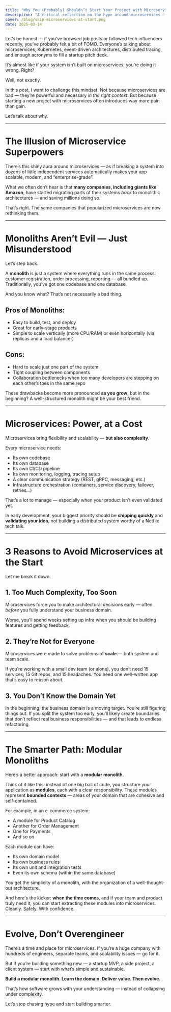 ```yaml
---
title: "Why You (Probably) Shouldn’t Start Your Project with Microservices"
description: "A critical reflection on the hype around microservices — and why starting simple with a modular monolith might be a wiser architectural choice."
cover: /blog/skip-microservices-at-start.png
date: 2025-03-14
---
```


Let’s be honest — if you’ve browsed job posts or followed tech influencers recently, you’ve probably felt a bit of FOMO. Everyone’s talking about microservices, Kubernetes, event-driven architectures, distributed tracing, and enough acronyms to fill a startup pitch deck.

It’s almost like if your system isn’t built on microservices, you’re doing it wrong. Right?

Well, not exactly.

In this post, I want to challenge this mindset. Not because microservices are bad — they’re powerful and necessary _in the right context_. But because starting a new project with microservices often introduces way more pain than gain.

Let’s talk about why.

---

# The Illusion of Microservice Superpowers

There’s this shiny aura around microservices — as if breaking a system into dozens of little independent services automatically makes your app scalable, modern, and “enterprise-grade”.

What we often don’t hear is that **many companies, including giants like Amazon**, have started migrating parts of their systems _back_ to monolithic architectures — and saving millions doing so.

That’s right. The same companies that popularized microservices are now rethinking them.

---

# Monoliths Aren’t Evil — Just Misunderstood

Let’s step back.

A **monolith** is just a system where everything runs in the same process: customer registration, order processing, reporting — all bundled up. Traditionally, you’ve got one codebase and one database.

And you know what? That’s not necessarily a bad thing.

## Pros of Monoliths:

- Easy to build, test, and deploy
- Great for early-stage products
- Simple to scale vertically (more CPU/RAM) or even horizontally (via replicas and a load balancer)

## Cons:

- Hard to scale just one part of the system
- Tight coupling between components
- Collaboration bottlenecks when too many developers are stepping on each other’s toes in the same repo

These drawbacks become more pronounced **as you grow**, but in the beginning? A well-structured monolith might be your best friend.

---

# Microservices: Power, at a Cost

Microservices bring flexibility and scalability — **but also complexity**.

Every microservice needs:

- Its own codebase
- Its own database
- Its own CI/CD pipeline
- Its own monitoring, logging, tracing setup
- A clear communication strategy (REST, gRPC, messaging, etc.)
- Infrastructure orchestration (containers, service discovery, failover, retries...)

That’s a lot to manage — especially when your product isn’t even validated yet.

In early development, your biggest priority should be **shipping quickly** and **validating your idea**, not building a distributed system worthy of a Netflix tech talk.

---

# 3 Reasons to Avoid Microservices at the Start

Let me break it down.

## 1. **Too Much Complexity, Too Soon**

Microservices force you to make architectural decisions early — often _before_ you fully understand your business domain.

Worse, you’ll spend weeks setting up infra when you should be building features and getting feedback.

## 2. **They’re Not for Everyone**

Microservices were made to solve problems of **scale** — both system and team scale.

If you’re working with a small dev team (or alone), you don’t need 15 services, 15 Git repos, and 15 headaches. You need one well-written app that’s easy to reason about.

## 3. **You Don’t Know the Domain Yet**

In the beginning, the business domain is a moving target. You’re still figuring things out. If you split the system too early, you’ll likely create boundaries that don’t reflect real business responsibilities — and that leads to endless refactoring.

---

# The Smarter Path: Modular Monoliths

Here’s a better approach: start with a **modular monolith**.

Think of it like this: instead of one big ball of code, you structure your application as **modules**, each with a clear responsibility. These modules represent **bounded contexts** — areas of your domain that are cohesive and self-contained.

For example, in an e-commerce system:

- A module for Product Catalog
- Another for Order Management
- One for Payments
- And so on

Each module can have:

- Its own domain model
- Its own business rules
- Its own unit and integration tests
- Even its own schema (within the same database)

You get the simplicity of a monolith, with the organization of a well-thought-out architecture.

And here's the kicker: **when the time comes**, and if your team and product truly need it, you can start extracting these modules into microservices. Cleanly. Safely. With confidence.

---

# Evolve, Don’t Overengineer

There’s a time and place for microservices. If you’re a huge company with hundreds of engineers, separate teams, and scalability issues — go for it.

But if you’re building something new — a startup MVP, a side project, a client system — start with what’s simple and sustainable.

**Build a modular monolith. Learn the domain. Deliver value. Then evolve.**

That’s how software grows with your understanding — instead of collapsing under complexity.

Let’s stop chasing hype and start building smarter.
